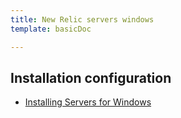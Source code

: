 ```yaml
---
title: New Relic servers windows
template: basicDoc

---
```


## Installation configuration

* [Installing Servers for Windows](/docs/servers/new-relic-servers-windows/installation-configuration/installing-servers-windows)
